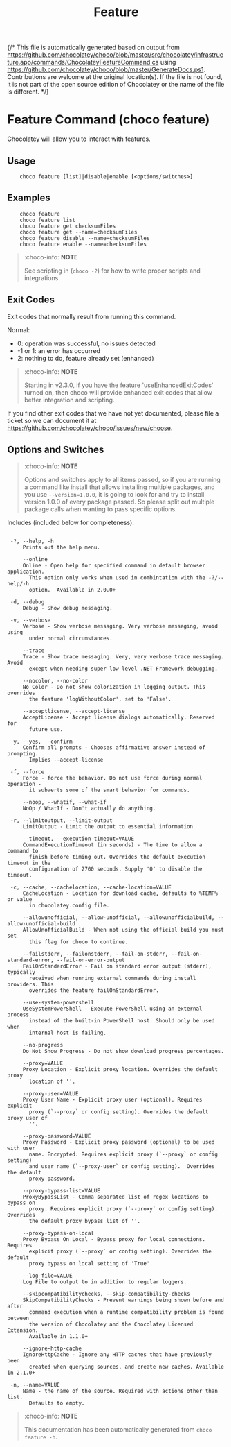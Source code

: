 ﻿---
order: 40
xref: choco-command-feature
title: Feature
description: Feature Command (choco feature)
---

{/* This file is automatically generated based on output from https://github.com/chocolatey/choco/blob/master/src/chocolatey/infrastructure.app/commands/ChocolateyFeatureCommand.cs using https://github.com/chocolatey/choco/blob/master/GenerateDocs.ps1. Contributions are welcome at the original location(s). If the file is not found, it is not part of the open source edition of Chocolatey or the name of the file is different. */} 

# Feature Command (choco feature)

Chocolatey will allow you to interact with features.

## Usage

~~~
    choco feature [list]|disable|enable [<options/switches>]
~~~


## Examples

~~~
    choco feature
    choco feature list
    choco feature get checksumFiles
    choco feature get --name=checksumFiles
    choco feature disable --name=checksumFiles
    choco feature enable --name=checksumFiles
~~~


> :choco-info: **NOTE**
>
> See scripting in <Xref title="how to pass arguments" value="choco-commands" anchor="how-to-pass-options-switches" /> (`choco -?`) for how to
 write proper scripts and integrations.


## Exit Codes

Exit codes that normally result from running this command.

Normal:
 - 0: operation was successful, no issues detected
 - -1 or 1: an error has occurred
 - 2: nothing to do, feature already set (enhanced)

> :choco-info: **NOTE**
>
> Starting in v2.3.0, if you have the feature 'useEnhancedExitCodes'
 turned on, then choco will provide enhanced exit codes that allow
 better integration and scripting.

If you find other exit codes that we have not yet documented, please
 file a ticket so we can document it at
 https://github.com/chocolatey/choco/issues/new/choose.


## Options and Switches

> :choco-info: **NOTE**
>
> Options and switches apply to all items passed, so if you are
 running a command like install that allows installing multiple
 packages, and you use `--version=1.0.0`, it is going to look for and
 try to install version 1.0.0 of every package passed. So please split
 out multiple package calls when wanting to pass specific options.

Includes <Xref title="default options/switches" value="choco-commands" anchor="default-options-and-switches" /> (included below for completeness).

~~~

 -?, --help, -h
     Prints out the help menu.

     --online
     Online - Open help for specified command in default browser application. 
       This option only works when used in combintation with the -?/--help/-h 
       option.  Available in 2.0.0+

 -d, --debug
     Debug - Show debug messaging.

 -v, --verbose
     Verbose - Show verbose messaging. Very verbose messaging, avoid using 
       under normal circumstances.

     --trace
     Trace - Show trace messaging. Very, very verbose trace messaging. Avoid 
       except when needing super low-level .NET Framework debugging.

     --nocolor, --no-color
     No Color - Do not show colorization in logging output. This overrides 
       the feature 'logWithoutColor', set to 'False'.

     --acceptlicense, --accept-license
     AcceptLicense - Accept license dialogs automatically. Reserved for 
       future use.

 -y, --yes, --confirm
     Confirm all prompts - Chooses affirmative answer instead of prompting. 
       Implies --accept-license

 -f, --force
     Force - force the behavior. Do not use force during normal operation - 
       it subverts some of the smart behavior for commands.

     --noop, --whatif, --what-if
     NoOp / WhatIf - Don't actually do anything.

 -r, --limitoutput, --limit-output
     LimitOutput - Limit the output to essential information

     --timeout, --execution-timeout=VALUE
     CommandExecutionTimeout (in seconds) - The time to allow a command to 
       finish before timing out. Overrides the default execution timeout in the 
       configuration of 2700 seconds. Supply '0' to disable the timeout.

 -c, --cache, --cachelocation, --cache-location=VALUE
     CacheLocation - Location for download cache, defaults to %TEMP% or value 
       in chocolatey.config file.

     --allowunofficial, --allow-unofficial, --allowunofficialbuild, --allow-unofficial-build
     AllowUnofficialBuild - When not using the official build you must set 
       this flag for choco to continue.

     --failstderr, --failonstderr, --fail-on-stderr, --fail-on-standard-error, --fail-on-error-output
     FailOnStandardError - Fail on standard error output (stderr), typically 
       received when running external commands during install providers. This 
       overrides the feature failOnStandardError.

     --use-system-powershell
     UseSystemPowerShell - Execute PowerShell using an external process 
       instead of the built-in PowerShell host. Should only be used when 
       internal host is failing.

     --no-progress
     Do Not Show Progress - Do not show download progress percentages.

     --proxy=VALUE
     Proxy Location - Explicit proxy location. Overrides the default proxy 
       location of ''.

     --proxy-user=VALUE
     Proxy User Name - Explicit proxy user (optional). Requires explicit 
       proxy (`--proxy` or config setting). Overrides the default proxy user of 
       ''.

     --proxy-password=VALUE
     Proxy Password - Explicit proxy password (optional) to be used with user 
       name. Encrypted. Requires explicit proxy (`--proxy` or config setting) 
       and user name (`--proxy-user` or config setting).  Overrides the default 
       proxy password.

     --proxy-bypass-list=VALUE
     ProxyBypassList - Comma separated list of regex locations to bypass on 
       proxy. Requires explicit proxy (`--proxy` or config setting). Overrides 
       the default proxy bypass list of ''.

     --proxy-bypass-on-local
     Proxy Bypass On Local - Bypass proxy for local connections. Requires 
       explicit proxy (`--proxy` or config setting). Overrides the default 
       proxy bypass on local setting of 'True'.

     --log-file=VALUE
     Log File to output to in addition to regular loggers.

     --skipcompatibilitychecks, --skip-compatibility-checks
     SkipCompatibilityChecks - Prevent warnings being shown before and after 
       command execution when a runtime compatibility problem is found between 
       the version of Chocolatey and the Chocolatey Licensed Extension. 
       Available in 1.1.0+

     --ignore-http-cache
     IgnoreHttpCache - Ignore any HTTP caches that have previously been 
       created when querying sources, and create new caches. Available in 2.1.0+

 -n, --name=VALUE
     Name - the name of the source. Required with actions other than list. 
       Defaults to empty.

~~~

<Xref title='Command Reference' value='choco-commands' classes='mb-3 d-block' />


> :choco-info: **NOTE**
>
> This documentation has been automatically generated from `choco feature -h`. 



